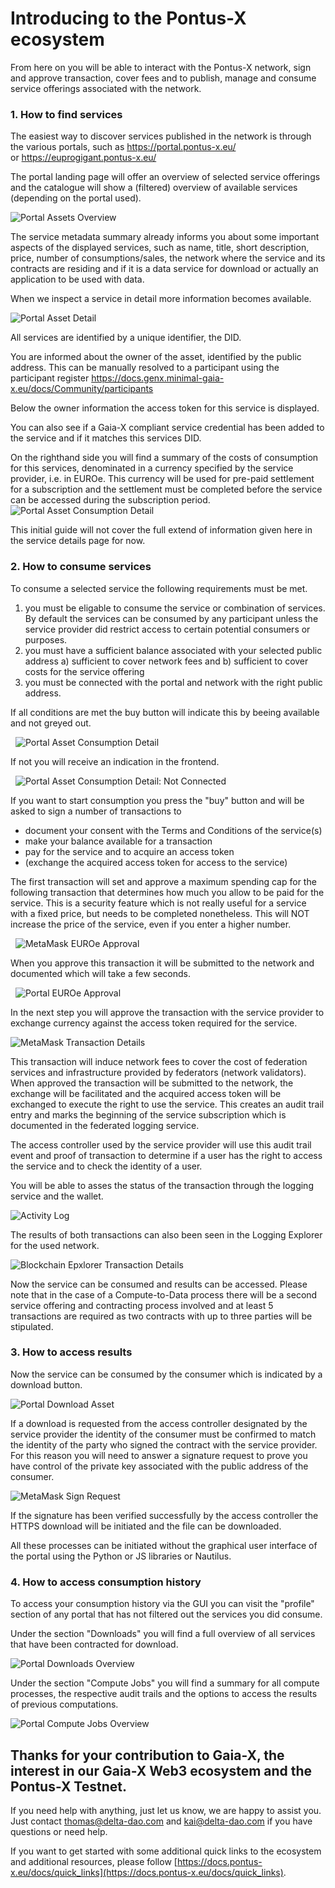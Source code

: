 
# Introducing to the Pontus-X ecosystem

From here on you will be able to interact with the Pontus-X network, sign and approve transaction, cover fees and to publish, manage and consume service offerings associated with the network.


### 1. How to find services

The easiest way to discover services published in the network is through the various portals, such as https://portal.pontus-x.eu/ or https://euprogigant.pontus-x.eu/

The portal landing page will offer an overview of selected service offerings and the catalogue will show a (filtered) overview of available services (depending on the portal used).

![Portal Assets Overview](/images/onboarding/community_onboarding_12.jpg)

The service metadata summary already informs you about some important aspects of the displayed services, such as name, title, short description, price, number of consumptions/sales, the network where the service and its contracts are residing and if it is a data service for download or actually an application to be used with data. 

When we inspect a service in detail more information becomes available.

![Portal Asset Detail](/images/onboarding/community_onboarding_13.jpg)

All services are identified by a unique identifier, the DID.

You are informed about the owner of the asset, identified by the public address. This can be manually resolved to a participant using the participant register https://docs.genx.minimal-gaia-x.eu/docs/Community/participants

Below the owner information the access token for this service is displayed.

You can also see if a Gaia-X compliant service credential has been added to the service and if it matches this services DID.

On the righthand side you will find a summary of the costs of consumption for this services, denominated in a currency specified by the service provider, i.e. in EUROe. This currency will be used for pre-paid settlement for a subscription and the settlement must be completed before the service can be accessed during the subscription period. 
![Portal Asset Consumption Detail](/images/onboarding/community_onboarding_14.jpg)

This initial guide will not cover the full extend of information given here in the service details page for now.

### 2. How to consume services

To consume a selected service the following requirements must be met.

1. you must be eligable to consume the service or combination of services. By default the services can be consumed by any participant unless the service provider did restrict access to certain potential consumers or purposes.
2. you must have a sufficient balance associated with your selected public address a) sufficient to cover network fees and b) sufficient to cover costs for the service offering
3. you must be connected with the portal and network with the right public address.

If all conditions are met the buy button will indicate this by beeing available and not greyed out.

 
![Portal Asset Consumption Detail](/images/onboarding/community_onboarding_15.jpg)
 

If not you will receive an indication in the frontend. 

 
![Portal Asset Consumption Detail: Not Connected](/images/onboarding/community_onboarding_16.jpg)

If you want to start consumption you press the "buy" button and will be asked to sign a number of transactions to

- document your consent with the Terms and Conditions of the service(s)
- make your balance available for a transaction
- pay for the service and to acquire an access token
- (exchange the acquired access token for access to the service)

The first transaction will set and approve a maximum spending cap for the following transaction that determines how much you allow to be paid for the service. This is a security feature which is not really useful for a service with a fixed price, but needs to be completed nonetheless. This will NOT increase the price of the service, even if you enter a higher number.

 
![MetaMask EUROe Approval](/images/onboarding/community_onboarding_17.jpg)


When you approve this transaction it will be submitted to the network and documented which will take a few seconds.

 
![Portal EUROe Approval](/images/onboarding/community_onboarding_18.jpg) 

In the next step you will approve the transaction with the service provider to exchange currency against the access token required for the service.

![MetaMask Transaction Details](/images/onboarding/community_onboarding_19.jpg)

This transaction will induce network fees to cover the cost of federation services and infrastructure provided by federators (network validators). When approved the transaction will be submitted to the network, the exchange will be facilitated and the acquired access token will be exchanged to execute the right to use the service. This creates an audit trail entry and marks the beginning of the service subscription which is documented in the federated logging service.

The access controller used by the service provider will use this audit trail event and proof of transaction to determine if a user has the right to access the service and to check the identity of a user.

You will be able to asses the status of the transaction through the logging service and the wallet.

![Activity Log](/images/onboarding/community_onboarding_20.jpg) 

The results of both transactions can also been seen in the Logging Explorer for the used network.

![Blockchain Epxlorer Transaction Details](/images/onboarding/community_onboarding_21.jpg) 

Now the service can be consumed and results can be accessed. Please note that in the case of a Compute-to-Data process there will be a second service offering and contracting process involved and at least 5 transactions are required as two contracts with up to three parties will be stipulated.

### 3. How to access results

Now the service can be consumed by the consumer which is indicated by a download button.

![Portal Download Asset](/images/onboarding/community_onboarding_22.jpg) 

If a download is requested from the access controller designated by the service provider the identity of the consumer must be confirmed to match the identity of the party who signed the contract with the service provider. For this reason you will need to answer a signature request to prove you have control of the private key associated with the public address of the consumer.

![MetaMask Sign Request](/images/onboarding/community_onboarding_23.jpg) 

If the signature has been verified successfully by the access controller the HTTPS download will be initiated and the file can be downloaded.

All these processes can be initiated without the graphical user interface of the portal using the Python or JS libraries or Nautilus.

### 4. How to access consumption history

To access your consumption history via the GUI you can visit the "profile" section of any portal that has not filtered out the services you did consume.

Under the section "Downloads" you will find a full overview of all services that have been contracted for download.

![Portal Downloads Overview](/images/onboarding/community_onboarding_24.jpg) 

Under the section "Compute Jobs" you will find a summary for all compute processes, the respective audit trails and the options to access the results of previous computations.

![Portal Compute Jobs Overview](/images/onboarding/community_onboarding_25.jpg) 

## Thanks for your contribution to Gaia-X, the interest in our Gaia-X Web3 ecosystem and the Pontus-X Testnet.

If you need help with anything, just let us know, we are happy to assist you. Just contact [thomas@delta-dao.com](mailto:thomas@delta-dao.com) and [kai@delta-dao.com](mailto:kai@delta-dao.com) if you have questions or need help.

If you want to get started with some additional quick links to the ecosystem and additional resources, please follow [https://docs.pontus-x.eu/docs/quick_links](https://docs.pontus-x.eu/docs/quick_links).

